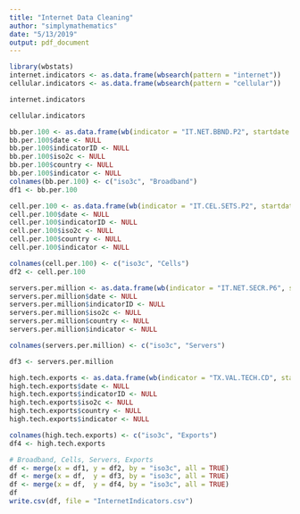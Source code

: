 ```yaml
---
title: "Internet Data Cleaning"
author: "simplymathematics"
date: "5/13/2019"
output: pdf_document
---
```


```r
library(wbstats)
internet.indicators <- as.data.frame(wbsearch(pattern = "internet"))
cellular.indicators <- as.data.frame(wbsearch(pattern = "cellular"))


```

```r
internet.indicators
```

```r
cellular.indicators

```

```r
bb.per.100 <- as.data.frame(wb(indicator = "IT.NET.BBND.P2", startdate = 2017, enddate =2017))
bb.per.100$date <- NULL
bb.per.100$indicatorID <- NULL
bb.per.100$iso2c <- NULL
bb.per.100$country <- NULL
bb.per.100$indicator <- NULL
colnames(bb.per.100) <- c("iso3c", "Broadband")
df1 <- bb.per.100
```

```r
cell.per.100 <- as.data.frame(wb(indicator = "IT.CEL.SETS.P2", startdate = 2017, enddate =2017))
cell.per.100$date <- NULL
cell.per.100$indicatorID <- NULL
cell.per.100$iso2c <- NULL
cell.per.100$country <- NULL
cell.per.100$indicator <- NULL

colnames(cell.per.100) <- c("iso3c", "Cells")
df2 <- cell.per.100

```
```r
servers.per.million <- as.data.frame(wb(indicator = "IT.NET.SECR.P6", startdate = 2017, enddate =2017))
servers.per.million$date <- NULL
servers.per.million$indicatorID <- NULL
servers.per.million$iso2c <- NULL
servers.per.million$country <- NULL
servers.per.million$indicator <- NULL

colnames(servers.per.million) <- c("iso3c", "Servers")

df3 <- servers.per.million

```


```r
high.tech.exports <- as.data.frame(wb(indicator = "TX.VAL.TECH.CD", startdate = 2017, enddate =2017))
high.tech.exports$date <- NULL
high.tech.exports$indicatorID <- NULL
high.tech.exports$iso2c <- NULL
high.tech.exports$country <- NULL
high.tech.exports$indicator <- NULL

colnames(high.tech.exports) <- c("iso3c", "Exports")
df4 <- high.tech.exports

```





```r
# Broadband, Cells, Servers, Exports
df <- merge(x = df1, y = df2, by = "iso3c", all = TRUE)
df <- merge(x = df,  y = df3, by = "iso3c", all = TRUE)
df <- merge(x = df,  y = df4, by = "iso3c", all = TRUE)
df
write.csv(df, file = "InternetIndicators.csv")
```
